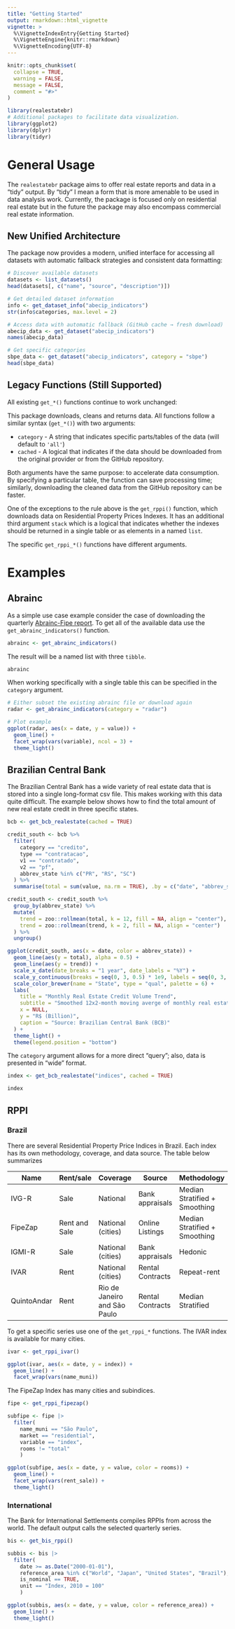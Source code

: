 ```yaml
---
title: "Getting Started"
output: rmarkdown::html_vignette
vignette: >
  %\VignetteIndexEntry{Getting Started}
  %\VignetteEngine{knitr::rmarkdown}
  %\VignetteEncoding{UTF-8}
---
```


```r
knitr::opts_chunk$set(
  collapse = TRUE,
  warning = FALSE,
  message = FALSE,
  comment = "#>"
)
```

```r
library(realestatebr)
# Additional packages to facilitate data visualization.
library(ggplot2)
library(dplyr)
library(tidyr)
```

# General Usage

The `realestatebr` package aims to offer real estate reports and data in a "tidy" output. By "tidy" I mean a form that is more amenable to be used in data analysis work. Currently, the package is focused only on residential real estate but in the future the package may also encompass commercial real estate information.

## New Unified Architecture

The package now provides a modern, unified interface for accessing all datasets with automatic fallback strategies and consistent data formatting:

```r
# Discover available datasets
datasets <- list_datasets()
head(datasets[, c("name", "source", "description")])

# Get detailed dataset information
info <- get_dataset_info("abecip_indicators")
str(info$categories, max.level = 2)

# Access data with automatic fallback (GitHub cache → fresh download)
abecip_data <- get_dataset("abecip_indicators")
names(abecip_data)

# Get specific categories
sbpe_data <- get_dataset("abecip_indicators", category = "sbpe")
head(sbpe_data)
```

## Legacy Functions (Still Supported)

All existing `get_*()` functions continue to work unchanged:

This package downloads, cleans and returns data. All functions follow a similar syntax (`get_*()`) with two arguments:

-   `category` - A string that indicates specific parts/tables of the data (will default to `'all'`)
-   `cached` - A logical that indicates if the data should be downloaded from the original provider or from the GitHub repository.

Both arguments have the same purpose: to accelerate data consumption. By specifying a particular table, the function can save processing time; similarly, downloading the cleaned data from the GitHub repository can be faster.

One of the exceptions to the rule above is the `get_rppi()` function, which downloads data on Residential Property Prices Indexes. It has an additional third argument `stack` which is a logical that indicates whether the indexes should be returned in a single table or as elements in a named `list`.

The specific `get_rppi_*()` functions have different arguments.

# Examples

## Abrainc

As a simple use case example consider the case of downloading the quarterly [Abrainc-Fipe report](https://www.abrainc.org.br/lab). To get all of the available data use the `get_abrainc_indicators()` function.

```r
abrainc <- get_abrainc_indicators()
```

The result will be a named list with three `tibble`.

```r
abrainc
```

When working specifically with a single table this can be specified in the `category` argument.

```r
# Either subset the existing abrainc file or download again
radar <- get_abrainc_indicators(category = "radar")

# Plot example
ggplot(radar, aes(x = date, y = value)) +
  geom_line() +
  facet_wrap(vars(variable), ncol = 3) +
  theme_light()
```

## Brazilian Central Bank

The Brazilian Central Bank has a wide variety of real estate data that is stored into a single long-format csv file. This makes working with this data quite difficult. The example below shows how to find the total amount of new real estate credit in three specific states.

```r
bcb <- get_bcb_realestate(cached = TRUE)

credit_south <- bcb %>%
  filter(
    category == "credito",
    type == "contratacao",
    v1 == "contratado",
    v2 == "pf",
    abbrev_state %in% c("PR", "RS", "SC")
  ) %>%
  summarise(total = sum(value, na.rm = TRUE), .by = c("date", "abbrev_state"))

credit_south <- credit_south %>%
  group_by(abbrev_state) %>%
  mutate(
    trend = zoo::rollmean(total, k = 12, fill = NA, align = "center"),
    trend = zoo::rollmean(trend, k = 2, fill = NA, align = "center")
  ) %>%
  ungroup()

ggplot(credit_south, aes(x = date, color = abbrev_state)) + 
  geom_line(aes(y = total), alpha = 0.5) +
  geom_line(aes(y = trend)) +
  scale_x_date(date_breaks = "1 year", date_labels = "%Y") +
  scale_y_continuous(breaks = seq(0, 3, 0.5) * 1e9, labels = seq(0, 3, 0.5)) +
  scale_color_brewer(name = "State", type = "qual", palette = 6) +
  labs(
    title = "Monthly Real Estate Credit Volume Trend",
    subtitle = "Smoothed 12x2-month moving averge of monthly real estate credit operations.",
    x = NULL,
    y = "R$ (Billion)",
    caption = "Source: Brazilian Central Bank (BCB)"
  ) +
  theme_light() +
  theme(legend.position = "bottom")
```

The `category` argument allows for a more direct "query"; also, data is presented in "wide" format.

```r
index <- get_bcb_realestate("indices", cached = TRUE)

index
```


## RPPI

### Brazil

There are several Residential Property Price Indices in Brazil. Each index has its own methodology, coverage, and data source. The table below summarizes

| Name        | Rent/sale     | Coverage                     | Source           | Methodology                   |
|-------------|---------------|------------------------------|------------------|-------------------------------|
| IVG-R       | Sale          | National                     | Bank appraisals  | Median Stratified + Smoothing |
| FipeZap     | Rent and Sale | National (cities)            | Online Listings  | Median Stratified + Smoothing |
| IGMI-R      | Sale          | National (cities)            | Bank appraisals  | Hedonic                       |
| IVAR        | Rent          | National (cities)            | Rental Contracts | Repeat-rent                   |
| QuintoAndar | Rent          | Rio de Janeiro and São Paulo | Rental Contracts | Median Stratified             |

To get a specific series use one of the `get_rppi_*` functions. The IVAR index is available for many cities.

```r
ivar <- get_rppi_ivar()

ggplot(ivar, aes(x = date, y = index)) +
  geom_line() +
  facet_wrap(vars(name_muni))
```

The FipeZap Index has many cities and subindices.

```r
fipe <- get_rppi_fipezap()

subfipe <- fipe |> 
  filter(
    name_muni == "São Paulo",
    market == "residential",
    variable == "index",
    rooms != "total"
    )

ggplot(subfipe, aes(x = date, y = value, color = rooms)) +
  geom_line() +
  facet_wrap(vars(rent_sale)) +
  theme_light()
```

### International

The Bank for International Settlements compiles RPPIs from across the world. The default output calls the selected quarterly series.

```r
bis <- get_bis_rppi()

subbis <- bis |> 
  filter(
    date >= as.Date("2000-01-01"),
    reference_area %in% c("World", "Japan", "United States", "Brazil"),
    is_nominal == TRUE,
    unit == "Index, 2010 = 100"
    )

ggplot(subbis, aes(x = date, y = value, color = reference_area)) +
  geom_line() +
  theme_light()
```


